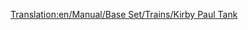 [[Translation:en/Manual/Base Set/Trains/Kirby Paul Tank]]
{{ru/Перевод|en/Manual/Base Set/Trains/Kirby Paul Tank|1}}
{{en/Manual/Base Set/Trains/Trains|Image=[[File:en/Manual/Base Set/Trains/Kirbypaultank.png]]
|Cost=£8,203 ($16.462)
|Speed=64 km/h (40 mph)
|Weight=47 t
|Power=300 hp (223 kW)
|Annual=£820 ($1.640)
|Designed=1925
|Lifespan=15
|Capacity=N/A
|Description=Паровоз Kirby Paul Tank один из локомотивов, доступных в начале игры. Он недорогой и обладает низкой скоростью и мощностью. Рекомендуется заменить его на более мощный локомотивкак только позволит время и, конечно, ваши финансы.
|Real-life=Наиболее вероятный прототип в реальности [http://en.wikipedia.org/wiki/GWR_5700_Class GWR 5700 Class].
}}